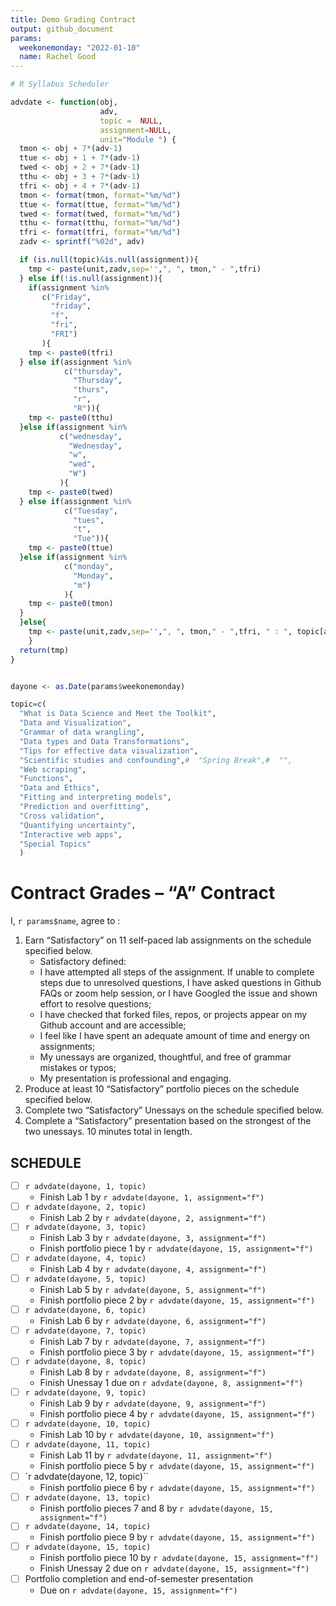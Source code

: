 ```yaml
---
title: Demo Grading Contract
output: github_document
params:
  weekonemonday: "2022-01-10"
  name: Rachel Good
---
```


```r

# R Syllabus Scheduler

advdate <- function(obj,
                    adv,
                    topic =  NULL,
                    assignment=NULL,
                    unit="Module ") {
  tmon <- obj + 7*(adv-1)
  ttue <- obj + 1 + 7*(adv-1)
  twed <- obj + 2 + 7*(adv-1)
  tthu <- obj + 3 + 7*(adv-1)
  tfri <- obj + 4 + 7*(adv-1)
  tmon <- format(tmon, format="%m/%d")
  ttue <- format(ttue, format="%m/%d")
  twed <- format(twed, format="%m/%d")
  tthu <- format(tthu, format="%m/%d")
  tfri <- format(tfri, format="%m/%d")
  zadv <- sprintf("%02d", adv)

  if (is.null(topic)&is.null(assignment)){
    tmp <- paste(unit,zadv,sep='',", ", tmon," - ",tfri)
  } else if(!is.null(assignment)){
    if(assignment %in%
       c("Friday",
         "friday",
         "f",
         "fri",
         "FRI")
       ){
    tmp <- paste0(tfri)
  } else if(assignment %in%
            c("thursday",
              "Thursday",
              "thurs",
              "r",
              "R")){
    tmp <- paste0(tthu)
  }else if(assignment %in%
           c("wednesday",
             "Wednesday",
             "w",
             "wed",
             "W")
           ){
    tmp <- paste0(twed)
  } else if(assignment %in%
            c("Tuesday",
              "tues",
              "t",
              "Tue")){
    tmp <- paste0(ttue)
  }else if(assignment %in%
            c("monday",
              "Monday",
              "m")
            ){
    tmp <- paste0(tmon)
  }
  }else{
    tmp <- paste(unit,zadv,sep='',", ", tmon," - ",tfri, " : ", topic[adv])
    }
  return(tmp)
}


dayone <- as.Date(params$weekonemonday)

topic=c(
  "What is Data Science and Meet the Toolkit", 
  "Data and Visualization",
  "Grammar of data wrangling",
  "Data types and Data Transformations",
  "Tips for effective data visualization",
  "Scientific studies and confounding",#  "Spring Break",#  "",
  "Web scraping", 
  "Functions", 
  "Data and Ethics",
  "Fitting and interpreting models",
  "Prediction and overfitting", 
  "Cross validation", 
  "Quantifying uncertainty",
  "Interactive web apps",
  "Special Topics" 
  )

```

<!-- This contract is adapted from Annie Somerville's contract https://github.com/anniehsom -->



# Contract Grades – “A” Contract

I, `r params$name`, agree to :

1) Earn “Satisfactory” on 11 self-paced lab assignments on the schedule specified below.
	-  Satisfactory defined:
  	-  I have attempted all steps of the assignment. If unable to complete steps due to unresolved questions, I have asked questions in Github FAQs or zoom help session, or I have Googled the issue and shown effort to resolve questions;
  	-  I have checked that forked files, repos, or projects appear on my Github account and are accessible;
  	-  I feel like I have spent an adequate amount of time and energy on assignments; 
<!-- (tentatively defining “adequate” based on Lab 1 and previous experience with R: I will spend at least 30 minutes on labs and at least 1 hour on portfolio pieces); -->
  	-  My unessays are organized, thoughtful, and free of grammar mistakes or typos;
  	-  My presentation is professional and engaging.
2) Produce at least 10 “Satisfactory” portfolio pieces on the schedule specified below.
3) Complete two “Satisfactory” Unessays on the schedule specified below.
4) Complete a “Satisfactory” presentation based on the strongest of the two unessays. 10 minutes total in length.



## SCHEDULE

- [ ] `r advdate(dayone, 1, topic)`
  - Finish Lab 1 by `r advdate(dayone, 1, assignment="f")`
- [ ] `r advdate(dayone, 2, topic)`
  - Finish Lab 2 by `r advdate(dayone, 2, assignment="f")`
- [ ]  `r advdate(dayone, 3, topic)`
  - Finish Lab 3  by `r advdate(dayone, 3, assignment="f")`
  - Finish portfolio piece 1 by `r advdate(dayone, 15, assignment="f")`
- [ ] `r advdate(dayone, 4, topic)`
  - Finish Lab 4  by `r advdate(dayone, 4, assignment="f")`
- [ ] `r advdate(dayone, 5, topic)`
  - Finish Lab 5  by `r advdate(dayone, 5, assignment="f")`
  - Finish portfolio piece 2 by `r advdate(dayone, 15, assignment="f")`
- [ ] `r advdate(dayone, 6, topic)`
  - Finish Lab 6 by `r advdate(dayone, 6, assignment="f")`
- [ ] `r advdate(dayone, 7, topic)`
  - Finish Lab 7 by `r advdate(dayone, 7, assignment="f")`
  - Finish portfolio piece 3 by `r advdate(dayone, 15, assignment="f")`
- [ ] `r advdate(dayone, 8, topic)`
  - Finish Lab 8 by `r advdate(dayone, 8, assignment="f")`
  - Finish Unessay 1 due on `r advdate(dayone, 8, assignment="f")`
- [ ] `r advdate(dayone, 9, topic)`
  - Finish Lab 9 by `r advdate(dayone, 9, assignment="f")`
  - Finish  portfolio piece 4 by `r advdate(dayone, 15, assignment="f")`
- [ ] `r advdate(dayone, 10, topic)`
  - Finish Lab 10 by `r advdate(dayone, 10, assignment="f")`
- [ ] `r advdate(dayone, 11, topic)`
  - Finish Lab 11 by `r advdate(dayone, 11, assignment="f")`
  - Finish portfolio piece 5 by `r advdate(dayone, 15, assignment="f")`
- [ ] `r advdate(dayone, 12, topic)``
  - Finish portfolio piece 6 by `r advdate(dayone, 15, assignment="f")`
- [ ] `r advdate(dayone, 13, topic)`
  - Finish portfolio pieces 7 and 8 by `r advdate(dayone, 15, assignment="f")`
- [ ] `r advdate(dayone, 14, topic)`
  - Finish portfolio piece 9 by `r advdate(dayone, 15, assignment="f")`
- [ ] `r advdate(dayone, 15, topic)`
  - Finish portfolio piece 10 by `r advdate(dayone, 15, assignment="f")`
  - Finish Unessay 2 due on `r advdate(dayone, 15, assignment="f")`
- [ ] Portfolio completion and end-of-semester presentation
  - Due on `r advdate(dayone, 15, assignment="f")`

